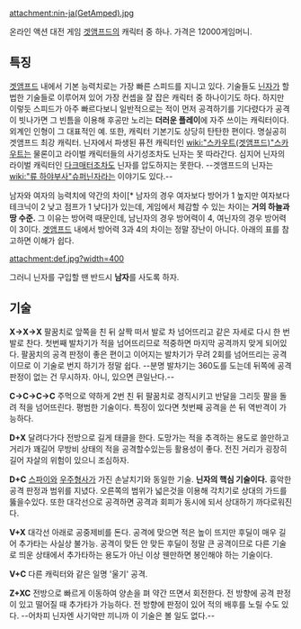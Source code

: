 attachment:nin-ja(GetAmped).jpg

온라인 액션 대전 게임 [[겟앰프드]]의 캐릭터 중 하나. 가격은 12000게임머니.

== 특징 ==
[[겟앰프드]] 내에서 기본 능력치로는 가장 빠른 스피드를 지니고 있다. 기술들도 [[닌자]]가 할 법한 기술들로 이루어져 있어 가장 컨셉을 잘 잡은 캐릭터 중 하나이기도 하다. 하지만 이렇듯 스피드가 아주 빠르다보니 일반적으로는 적이 먼저 공격하기를 기다렸다가 공격이 빗나가면 그 빈틈을 이용해 후공만 노리는 '''더러운 플레이'''에 자주 쓰이는 캐릭터이다. 외계인 인형이 그 대표적인 예. 또한, 캐릭터 기본기도 상당히 탄탄한 편이다. 명실공히 겟앰프드 최강 캐릭터. 닌자에서 파생된 퓨전 캐릭터인 [[wiki:"스카우트(겟앰프드)"스카우트]]는 물론이고 라이벌 캐릭터들의 사기성조차도 닌자는 못 따라간다. 심지어 닌자의 라이벌 캐릭터인 [[다크매터]]조차도 닌자를 압도하지는 못한다.
--겟앰프드의 닌자는 [[wiki:"류 하야부사"슈퍼닌자]]라는 이야기도 있다.--

남자와 여자의 능력치에 약간의 차이[* 남자의 경우 여자보다 방어가 1 높지만 여자보다 테크닉이 2 낮고 점프가 1 낮다]가 있는데, 게임에서 체감할 수 있는 차이는 '''거의 하늘과 땅 수준.''' 그 이유는 방어력 때문인데, 남닌자의 경우 방어력이 4, 여닌자의 경우 방어력이 3이다. [[겟앰프드]] 내에서 방어력 3과 4의 차이는 정말 장난이 아니다. 아래의 표를 참고하면 이해가 쉽다.

attachment:def.jpg?width=400

그러니 닌자를 구입할 땐 반드시 '''남자'''를 사도록 하자.


== 기술 ==
'''X->X->X'''
팔꿈치로 앞쪽을 친 뒤 살짝 떠서 발로 차 넘어뜨리고 같은 자세로 다시 한 번 발로 찬다. 첫번째 발차기가 적을 넘어뜨리므로 적중하면 마지막 공격까지 맞게 되어있다. 팔꿈치의 공격 판정이 좋은 편이고 이어지는 발차기가 무려 2회를 넘어뜨리는 공격이므로 이 기술로 번지 하기가 정말 쉽다. --분명 발차기는 360도를 도는데 뒤쪽에 공격판정이 없는 건 무시하자. 아니, 있으면 큰일난다.--

'''C->C->C->C'''
주먹으로 약하게 2번 친 뒤 팔꿈치로 경직시키고 반달을 그리듯 팔을 돌려 적을 넘어뜨린다. 평범한 기술이다. 특징이 있다면 첫번째 공격을 쓴 뒤 역반격이 가능하다.

'''D+X'''
달려다가다 전방으로 길게 태클을 한다. 도망가는 적을 추격하는 용도로 쓸만하고 거리가 꽤길어 무방비 상태의 적을 공격할수있는등 활용성이 좋다. 전진 거리가 굉장히 길어 자살의 위험이 있으니 조심하자.

'''D+C'''
[[스파이]]와 [[우주형사]]가 가진 손날치기와 동일한 기술. '''닌자의 핵심 기술이다.''' 흉악한 공격 판정과 범위를 지녔다. 오른쪽의 범위가 넓은것을 이용해 각치기로 상대의 가드를 뚫을수있다. 또한 대각선으로 공격하면 공격과 회피가 동시에 되서 상대하기 까다로워진다.

'''V+X'''
대각선 아래로 공중제비를 돈다. 공격에 맞으면 적은 높이 뜨지만 후딜이 매우 길어 추가타는 사실상 불가능. 공격이 맞든 안 맞든 후딜이 정말 큰 공격이므로 다른 기술로 띄운 상태에서 추가타하는 용도가 아닌 이상 웬만하면 봉인해야 하는 기술이다.

'''V+C'''
다른 캐릭터와 같은 일명 '울기' 공격.

'''Z+XC'''
전방으로 빠르게 이동하여 양손을 펴 약간 뜨면서 회전한다. 전 방향에 공격 판정이 있고 떨어질 때 추가타가 가능하다. 전 방향에 판정이 있어 적의 배후를 노릴 수도 있다. --어차피 닌자엔 사기악만 끼니까 이 기술은 볼 일도 없다.--
